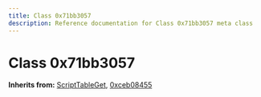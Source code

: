 ```yaml
---
title: Class 0x71bb3057
description: Reference documentation for Class 0x71bb3057 meta class
---
```



# Class 0x71bb3057

**Inherits from:** [ScriptTableGet](/classes/scripttableget), [0xceb08455](/classes/0xceb08455)

<ClassDetails file="/db/classes/0x71bb3057.421f9f69af00.json" />
